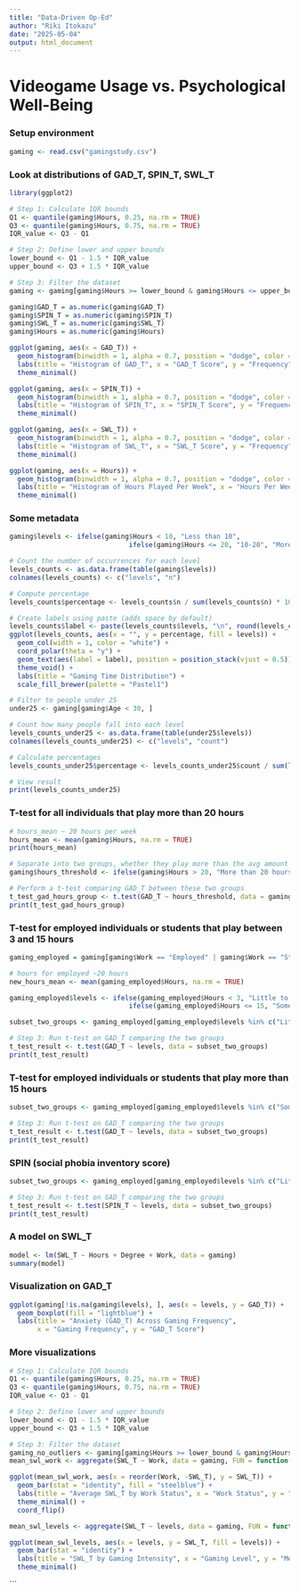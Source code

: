 ```yaml
---
title: "Data-Driven Op-Ed"
author: "Riki Itokazu"
date: "2025-05-04"
output: html_document
---
```


# Videogame Usage vs. Psychological Well-Being


### Setup environment
```r
gaming <- read.csv("gamingstudy.csv")
```

### Look at distributions of GAD_T, SPIN_T, SWL_T
```r
library(ggplot2)

# Step 1: Calculate IQR bounds
Q1 <- quantile(gaming$Hours, 0.25, na.rm = TRUE)
Q3 <- quantile(gaming$Hours, 0.75, na.rm = TRUE)
IQR_value <- Q3 - Q1

# Step 2: Define lower and upper bounds
lower_bound <- Q1 - 1.5 * IQR_value
upper_bound <- Q3 + 1.5 * IQR_value

# Step 3: Filter the dataset
gaming <- gaming[gaming$Hours >= lower_bound & gaming$Hours <= upper_bound, ]

gaming$GAD_T = as.numeric(gaming$GAD_T)
gaming$SPIN_T = as.numeric(gaming$SPIN_T)
gaming$SWL_T = as.numeric(gaming$SWL_T)
gaming$Hours = as.numeric(gaming$Hours)

ggplot(gaming, aes(x = GAD_T)) +
  geom_histogram(binwidth = 1, alpha = 0.7, position = "dodge", color = "black") +
  labs(title = "Histogram of GAD_T", x = "GAD_T Score", y = "Frequency") +
  theme_minimal()

ggplot(gaming, aes(x = SPIN_T)) +
  geom_histogram(binwidth = 1, alpha = 0.7, position = "dodge", color = "black") +
  labs(title = "Histogram of SPIN_T", x = "SPIN_T Score", y = "Frequency") +
  theme_minimal()

ggplot(gaming, aes(x = SWL_T)) +
  geom_histogram(binwidth = 1, alpha = 0.7, position = "dodge", color = "black") +
  labs(title = "Histogram of SWL_T", x = "SWL_T Score", y = "Frequency") +
  theme_minimal()

ggplot(gaming, aes(x = Hours)) +
  geom_histogram(binwidth = 1, alpha = 0.7, position = "dodge", color = "black") +
  labs(title = "Histogram of Hours Played Per Week", x = "Hours Per Week", y = "Frequency") +
  theme_minimal()
```
### Some metadata
```r
gaming$levels <- ifelse(gaming$Hours < 10, "Less than 10", 
                              ifelse(gaming$Hours <= 20, "10-20", "More than 20"))

# Count the number of occurrences for each level
levels_counts <- as.data.frame(table(gaming$levels))
colnames(levels_counts) <- c("levels", "n")

# Compute percentage
levels_counts$percentage <- levels_counts$n / sum(levels_counts$n) * 100

# Create labels using paste (adds space by default)
levels_counts$label <- paste(levels_counts$levels, "\n", round(levels_counts$percentage, 1), "%", sep = "")
ggplot(levels_counts, aes(x = "", y = percentage, fill = levels)) +
  geom_col(width = 1, color = "white") +
  coord_polar(theta = "y") +
  geom_text(aes(label = label), position = position_stack(vjust = 0.5)) +
  theme_void() +
  labs(title = "Gaming Time Distribution") +
  scale_fill_brewer(palette = "Pastel1")

# Filter to people under 25
under25 <- gaming[gaming$Age < 30, ]

# Count how many people fall into each level
levels_counts_under25 <- as.data.frame(table(under25$levels))
colnames(levels_counts_under25) <- c("levels", "count")

# Calculate percentages
levels_counts_under25$percentage <- levels_counts_under25$count / sum(levels_counts_under25$count) * 100

# View result
print(levels_counts_under25)


```

### T-test for all individuals that play more than 20 hours
```r
# hours_mean ~ 20 hours per week
hours_mean <- mean(gaming$Hours, na.rm = TRUE)
print(hours_mean)

# Separate into two groups, whether they play more than the avg amount per week
gaming$hours_threshold <- ifelse(gaming$Hours > 20, "More than 20 hours", "20 hours or less")

# Perform a t-test comparing GAD_T between these two groups
t_test_gad_hours_group <- t.test(GAD_T ~ hours_threshold, data = gaming, na.rm = TRUE)
print(t_test_gad_hours_group)


```

### T-test for employed individuals or students that play between 3 and 15 hours
```r
gaming_employed = gaming[gaming$Work == "Employed" | gaming$Work == "Student at college / university", ]

# hours for employed ~20 hours
new_hours_mean <- mean(gaming_employed$Hours, na.rm = TRUE)

gaming_employed$levels <- ifelse(gaming_employed$Hours < 3, "Little to None", 
                              ifelse(gaming_employed$Hours <= 15, "Sometimes", "More than 15 hours"))

subset_two_groups <- gaming_employed[gaming_employed$levels %in% c("Little to None", "Sometimes"), ]

# Step 3: Run t-test on GAD_T comparing the two groups
t_test_result <- t.test(GAD_T ~ levels, data = subset_two_groups)
print(t_test_result)
```
### T-test for employed individuals or students that play more than 15 hours
```r
subset_two_groups <- gaming_employed[gaming_employed$levels %in% c("Sometimes", "More than 15 hours"), ]

# Step 3: Run t-test on GAD_T comparing the two groups
t_test_result <- t.test(GAD_T ~ levels, data = subset_two_groups)
print(t_test_result)
```

### SPIN (social phobia inventory score)
```r
subset_two_groups <- gaming_employed[gaming_employed$levels %in% c("Little to None", "Sometimes"), ]

# Step 3: Run t-test on GAD_T comparing the two groups
t_test_result <- t.test(SPIN_T ~ levels, data = subset_two_groups)
print(t_test_result)
```
### A model on SWL_T
```r
model <- lm(SWL_T ~ Hours + Degree + Work, data = gaming)
summary(model)
```


### Visualization on GAD_T
```r
ggplot(gaming[!is.na(gaming$levels), ], aes(x = levels, y = GAD_T)) +
  geom_boxplot(fill = "lightblue") +
  labs(title = "Anxiety (GAD_T) Across Gaming Frequency",
       x = "Gaming Frequency", y = "GAD_T Score")


```

### More visualizations
```r
# Step 1: Calculate IQR bounds
Q1 <- quantile(gaming$Hours, 0.25, na.rm = TRUE)
Q3 <- quantile(gaming$Hours, 0.75, na.rm = TRUE)
IQR_value <- Q3 - Q1

# Step 2: Define lower and upper bounds
lower_bound <- Q1 - 1.5 * IQR_value
upper_bound <- Q3 + 1.5 * IQR_value

# Step 3: Filter the dataset
gaming_no_outliers <- gaming[gaming$Hours >= lower_bound & gaming$Hours <= upper_bound, ]
mean_swl_work <- aggregate(SWL_T ~ Work, data = gaming, FUN = function(x) mean(x, na.rm = TRUE))

ggplot(mean_swl_work, aes(x = reorder(Work, -SWL_T), y = SWL_T)) +
  geom_bar(stat = "identity", fill = "steelblue") +
  labs(title = "Average SWL_T by Work Status", x = "Work Status", y = "Mean SWL_T") +
  theme_minimal() +
  coord_flip()

mean_swl_levels <- aggregate(SWL_T ~ levels, data = gaming, FUN = function(x) mean(x, na.rm = TRUE))

ggplot(mean_swl_levels, aes(x = levels, y = SWL_T, fill = levels)) +
  geom_bar(stat = "identity") +
  labs(title = "SWL_T by Gaming Intensity", x = "Gaming Level", y = "Mean SWL_T") +
  theme_minimal()
```
```


